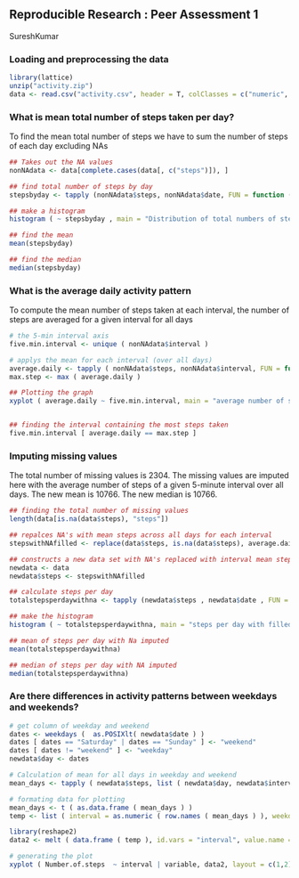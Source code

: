 ## Reproducible Research : Peer Assessment 1
SureshKumar

### Loading and preprocessing the data
```r
library(lattice)
unzip("activity.zip")
data <- read.csv("activity.csv", header = T, colClasses = c("numeric", "Date", "numeric"), stringsAsFactors = FALSE)
```



### What is mean total number of steps taken per day?

To find the mean total number of steps we have to sum the number of steps of each day excluding NAs
```r
## Takes out the NA values
nonNAdata <- data[complete.cases(data[, c("steps")]), ] 

## find total number of steps by day
stepsbyday <- tapply (nonNAdata$steps, nonNAdata$date, FUN = function ( x ) sum ( x ), simplify = TRUE ) 

## make a histogram
histogram ( ~ stepsbyday , main = "Distribution of total numbers of steps \n taken each day" , xlab = "Steps by Day", ylab = "Frequency") 

## find the mean
mean(stepsbyday) 

## find the median
median(stepsbyday) 

```



### What is the average daily activity pattern

To compute the mean number of steps taken at each interval, the number of steps are averaged for a given interval for all days
```r

# the 5-min interval axis
five.min.interval <- unique ( nonNAdata$interval )

# applys the mean for each interval (over all days)
average.daily <- tapply ( nonNAdata$steps, nonNAdata$interval, FUN = function ( x ) mean ( x ) , simplify = TRUE )
max.step <- max ( average.daily )

## Plotting the graph
xyplot ( average.daily ~ five.min.interval, main = "average number of steps \n over all days for each interval" , xlab = "5-min interval", ylab = "average number of steps taken, \n averaged across all days", type="l")


## finding the interval containing the most steps taken
five.min.interval [ average.daily == max.step ]
```



### Imputing missing values

The total number of missing values is 2304. The missing values are imputed here with the average number of steps of a given 5-minute interval over all days. The new mean is 10766. The new median is 10766. 

```r

## finding the total number of missing values
length(data[is.na(data$steps), "steps"]) 

## repalces NA's with mean steps across all days for each interval
stepswithNAfilled <- replace(data$steps, is.na(data$steps), average.daily) 

## constructs a new data set with NA's replaced with interval mean steps
newdata <- data
newdata$steps <- stepswithNAfilled

## calculate steps per day
totalstepsperdaywithna <- tapply (newdata$steps , newdata$date , FUN = function ( x ) sum ( x ), simplify = TRUE ) 

## make the histogram
histogram ( ~ totalstepsperdaywithna, main = "steps per day with filled na", xlab = "steps per day with filled na") 

## mean of steps per day with Na imputed
mean(totalstepsperdaywithna) 

## median of steps per day with NA imputed
median(totalstepsperdaywithna) 

```



### Are there differences in activity patterns between weekdays and weekends?
```r
# get column of weekday and weekend
dates <- weekdays (  as.POSIXlt( newdata$date ) )
dates [ dates == "Saturday" | dates == "Sunday" ] <- "weekend"
dates [ dates != "weekend" ] <- "weekday"
newdata$day <- dates

# Calculation of mean for all days in weekday and weekend
mean_days <- tapply ( newdata$steps, list ( newdata$day, newdata$interval ), FUN = function ( x ) mean ( x ), simplify = FALSE )

# formating data for plotting
mean_days <- t ( as.data.frame ( mean_days ) )
temp <- list ( interval = as.numeric ( row.names ( mean_days ) ), weekday = as.numeric ( mean_days [ , "weekday" ] )  , weekend = as.numeric ( mean_days [ , "weekend"] ) )

library(reshape2)
data2 <- melt ( data.frame ( temp ), id.vars = "interval", value.name = "Number.of.steps" )

# generating the plot
xyplot ( Number.of.steps  ~ interval | variable, data2, layout = c(1,2), main = "Average number of steps \n over all days for each interval", xlab = "Interval", ylab = "Nnumber of steps", type="l")
```
